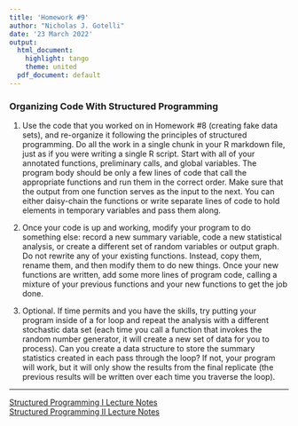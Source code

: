 ```yaml
---
title: 'Homework #9'
author: "Nicholas J. Gotelli"
date: '23 March 2022'
output:
  html_document:
    highlight: tango
    theme: united
  pdf_document: default
---
```


### Organizing Code With Structured Programming

1. Use the code that you worked on in Homework #8 (creating fake data sets), and re-organize it following the principles of structured programming. Do all the work in a single chunk in your R markdown file, just as if you were writing a single R script. Start with all of your annotated functions, preliminary calls, and global variables. The program body should be only a few lines of code that call the appropriate functions and run them in the correct order. Make sure that the output from one function serves as the input to the next. You can either daisy-chain the functions or write separate lines of code to hold elements in temporary variables and pass them along.

2. Once your code is up and working, modify your program to do something else: record a new summary variable, code a new statistical analysis, or create a different set of random variables or output graph. Do not rewrite any of your existing functions. Instead, copy them, rename them, and then modify them to do new things. Once your new functions are written, add some more lines of program code, calling a mixture of your previous functions and your new functions to get the job done.

3. Optional. If time permits and you have the skills, try putting your program inside of a for loop and repeat the analysis with a different stochastic data set (each time you call a function that invokes the random number generator, it will create a new set of data for you to process). Can you create a data structure to store the summary statistics created in each pass through the loop? If not, your program will work, but it will only show the results from the final replicate (the previous results will be written over each time you traverse the loop).

-----
[Structured Programming I Lecture Notes](https://gotellilab.github.io/Bio381/Lectures/Lecture14_S2021.html)    
[Structured Programming II Lecture Notes](https://gotellilab.github.io/Bio381/Lectures/Lecture15_S2021.html)

